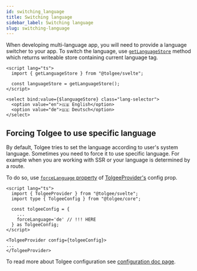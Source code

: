 ```yaml
---
id: switching_language
title: Switching language
sidebar_label: Switching language
slug: switching-language
---
```


When developing multi-language app, you will need to provide a language switcher to your app. To switch the language,
use [`getLanguageStore`](/docs/sdk/svelte/api#function-getlanguagestore)
method which returns writeable store containing current language tag.

```svelte
<script lang="ts">
  import { getLanguageStore } from "@tolgee/svelte";

  const languageStore = getLanguageStore();
</script>

<select bind:value={$languageStore} class="lang-selector">
  <option value="en">🇬🇧 English</option>
  <option value="de">🇩🇪 Deutsch</option>
</select>
```

## Forcing Tolgee to use specific language

By default, Tolgee tries to set the language according to user's system language. Sometimes you need to force it to
use specific language. For example when you are working with SSR or your language is determined by a route.

To do so, use [`forceLanguage` property](/docs/sdk/configuration#forcelanguage) of [TolgeeProvider's](/docs/sdk/svelte/api#tolgeeprovider) config prop.

```svelte
<script lang="ts">
  import { TolgeeProvider } from "@tolgee/svelte";
  import type { TolgeeConfig } from "@tolgee/core";

  const tolgeeConfig = {
    ...
    forceLanguage='de' // !!! HERE
  } as TolgeeConfig;
</script>

<TolgeeProvider config={tolgeeConfig}>
...
</TolgeeProvider>
```

To read more about Tolgee configuration see [configuration doc page](/docs/sdk/configuration).
